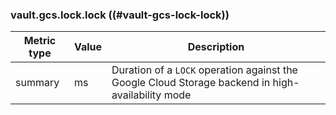### vault.gcs.lock.lock ((#vault-gcs-lock-lock))

Metric type | Value | Description
----------- | ----- | -----------
summary     | ms    | Duration of a `LOCK` operation against the Google Cloud Storage backend in high-availability mode